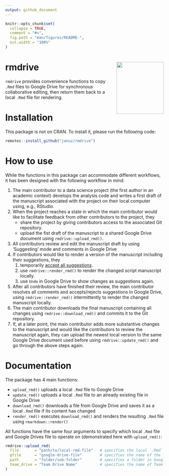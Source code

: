 ```yaml
---
output: github_document
---
```


<!-- README.md is generated from README.Rmd. Please edit that file -->

```r
knitr::opts_chunk$set(
  collapse = TRUE,
  comment = "#>",
  fig.path = "man/figures/README-",
  out.width = "100%"
)
```
# rmdrive <img src="man/figures/rmdrive_hex.png" align="right" width ="150" height="165"/>

`rmdrive` provides convenience functions to copy `.Rmd` files to Google Drive for synchronous collaborative editing, then return them back to a local `.Rmd` file for rendering.  

# Installation

This package is not on CRAN. To install it, please run the following code:

```r
remotes::install_github("januz/rmdrive")
```

# How to use

While the functions in this package can accommodate different workflows, it has been designed with the following workflow in mind:

1. The main contributor to a data science project (the first author in an academic context) develops the analysis code and writes a first draft of the manuscript associated with the project on their local computer using, e.g., RStudio.
1. When the project reaches a state in which the main contributor would like to facilitate feedback from other contributors to the project, they
    - share the project by giving contributors access to the associated Git repository.
    - upload the fist draft of the manuscript to a shared Google Drive document using `rmdrive::upload_rmd()`.
1. All contributors review and edit the manuscript draft by using 'Suggesting' mode and comments in Google Drive
1. If contributors would like to render a version of the manuscript including their suggestions, they
    1. temporarily [accept all suggestions](https://support.google.com/docs/answer/6033474?co=GENIE.Platform%3DDesktop&hl=en).
    1. use `rmdrive::render_rmd()` to render the changed script manuscript locally.
    1. use `Undo` in Google Drive to show changes as suggestions again.
1. After all contributors have finished their review, the main contributor resolves all comments and accepts/rejects suggestions in Google Drive, using `rmdrive::render_rmd()` intermittently to render the changed manuscript locally.
1. The main contributor downloads the final manuscript containing all changes using `rmdrive::download_rmd()` and commits it to the Git repository.
1. If, at a later point, the main contributor adds more substantive changes to the manuscript and would like the contributors to review the manuscript again, they can upload the newest local version to the same Google Drive document used before using `rmdrive::update_rmd()` and go through the above steps again.

# Documentation

The package has 4 main functions:

- `upload_rmd()` uploads a local `.Rmd` file to Google Drive
- `update_rmd()` uploads a local `.Rmd` file to an already existing file in Google Drive
- `download_rmd()` downloads a file from Google Drive and saves it as a local `.Rmd` file if its content has changed
- `render_rmd()` executes `download_rmd()` and renders the resulting `.Rmd` file using `rmarkdown::render()`

All functions have the same four arguments to specify which local `.Rmd` file and Google Drives file to operate on (demonstrated here with `upload_rmd()`:

```r
rmdrive::upload_rmd(
  file       = "path/to/local-rmd-file"   # specifies the local `.Rmd` file (without extension)
  gfile      = "google-drive-file"        # specifies the name of the file on Google Drive (optional; defaults to `basename(file)`)
  path       = "folder/sub-folder"        # specifies a folder in Google Drive (optional; if not specified, the home directory of My Drive or the Team Drive is used)
  team_drive = "Team Drive Name"          # specifies the name of Team Drive (optional; if not specified, My Drive is used)
)
```
